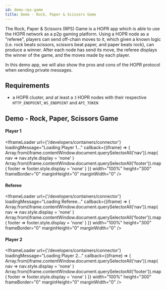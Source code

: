 ```yaml
---
id: demo-rps-game
title: Demo - Rock, Paper & Scissors Game
---
```



The Rock, Paper & Scissors (RPS) Game is a HOPR app which is able to use the HOPR network as a p2p gaming platform. Using a HOPR node
as a "referee", players can send off-chain moves to it, which given a known logic (i.e. rock beats scissors, scissors beat paper, and
paper beats rock), can produce a winner. After each node has send its move, the referee displays the winner of the game, and the moves
made by each player.

In this demo app, we will also show the pros and cons of the HOPR protocol when sending private messages.

## Requirements

- a HOPR cluster, and at least a `3` HOPR nodes with their respective `HTTP_ENDPOINT`, `WS_ENDPOINT` and `API_TOKEN`

## Demo - Rock, Paper, Scissors Game

#### Player 1

<IframeLoader
  url={'/developers/containers/connector'}
  loadingMessage="Loading Player 1..."
  callback={(iframe) => {
    Array.from(iframe.contentWindow.document.querySelectorAll('nav')).map( nav => nav.style.display = 'none' )
    Array.from(iframe.contentWindow.document.querySelectorAll('footer')).map( footer => footer.style.display = 'none' )
  }}
  width="100%"
  height="300"
  frameBorder="0"
  marginHeight="0"
  marginWidth="0"
/>

#### Referee

<IframeLoader
  url={'/developers/containers/connector'}
  loadingMessage="Loading Referee..."
  callback={(iframe) => {
    Array.from(iframe.contentWindow.document.querySelectorAll('nav')).map( nav => nav.style.display = 'none' )
    Array.from(iframe.contentWindow.document.querySelectorAll('footer')).map( footer => footer.style.display = 'none' )
  }}
  width="100%"
  height="300"
  frameBorder="0"
  marginHeight="0"
  marginWidth="0"
/>

#### Player 2

<IframeLoader
  url={'/developers/containers/connector'}
  loadingMessage="Loading Player 2..."
  callback={(iframe) => {
    Array.from(iframe.contentWindow.document.querySelectorAll('nav')).map( nav => nav.style.display = 'none' )
    Array.from(iframe.contentWindow.document.querySelectorAll('footer')).map( footer => footer.style.display = 'none' )
  }}
  width="100%"
  height="300"
  frameBorder="0"
  marginHeight="0"
  marginWidth="0"
/>